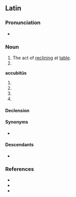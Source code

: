 ==Latin==

===Pronunciation===
* {{la-IPA|accubitus}}

===Noun===
{{la-noun|accubitus|accubitūs|m|fourth}}

# The act of [[recline|reclining]] at [[table]].
# {{inflection of|accubitus||voc|s|lang=la}}

'''accubitūs''' {{g|m}}
# {{inflection of|accubitus||gen|s|lang=la}}
# {{inflection of|accubitus||nom|p|lang=la}}
# {{inflection of|accubitus||acc|p|lang=la}}
# {{inflection of|accubitus||voc|p|lang=la}}

====Declension====
{{la-decl-4th|accubit}}

====Synonyms====
* {{l|la|accubitio}}

====Descendants====
* {{desc|pt|acúbito}}

===References===
* {{R:L&S}}
* {{R:du Cange}}
* {{R:Gaffiot}}
